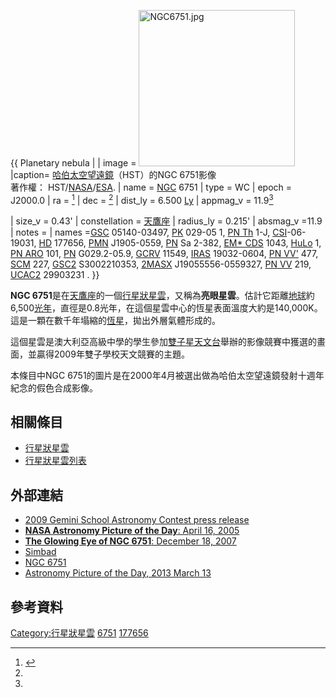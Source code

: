 {{ Planetary nebula |
| image = [[Image:NGC6751.jpg|250px]] 
|caption= [[哈伯太空望遠鏡|哈伯太空望遠鏡]]（HST）的NGC 6751影像<br/>著作權： HST/[[NASA|NASA]]/[[ESA|ESA]].
| name = [[New_General_Catalogue|NGC]] 6751
| type = WC
| epoch = J2000.0
| ra = {{RA|19|5|55.6}}<ref name="simbad">{{cite web
  | title=SIMBAD Astronomical Database
  | work=Results for NGC 6751
  | url=http://simbad.u-strasbg.fr/Simbad
  | accessdate=2007-04-27
  | archive-date=2019-05-01
  | archive-url=https://web.archive.org/web/20190501023034/http://simbad.u-strasbg.fr/simbad/
  | dead-url=no
  }}</ref>
| dec = {{DEC|-5|59|32.9}}<ref name="simbad" />
| dist_ly = 6.500 [[光年|Ly]]
| appmag_v = 11.9<ref name="NGC/IC Project">{{cite web
  | title=NGC/IC Project
  | url=http://www.ngcicproject.org/dss/dss_ngc.asp
  | accessdate=2010-01-01
  | archive-url=https://web.archive.org/web/20091201033412/http://www.ngcicproject.org/dss/dss_ngc.asp
  | archive-date=2009-12-01
  | dead-url=yes
  }}</ref>
| size_v =  0.43'
| constellation  = [[天鷹座|天鷹座]]
| radius_ly = 0.215' 
| absmag_v =11.9 
| notes = 
| names =[[Guide_Star_Catalog|GSC]] 05140-03497, [[PK_(star_catalog)|PK]] 029-05 1, [[PN_Th|PN Th]] 1-J, [[Catalog_of_Stellar_Identification|CSI]]-06-19031, [[Henry_Draper_Catalogue|HD]] 177656, [[PMN_(star_catalog)|PMN]] J1905-0559, [[PN_(star_catalog)|PN]] Sa 2-382, [[EM*_CDS|EM* CDS]] 1043, [[HuLo|HuLo]] 1, [[PN_ARO|PN ARO]] 101, [[PN_(star_catalog)|PN]] G029.2-05.9, [[GCRV|GCRV]] 11549, [[IRAS|IRAS]] 19032-0604, [[PN_VV'|PN VV']] 477, [[SCM_(star_catalog)|SCM]] 227, [[GSC2|GSC2]] S3002210353, [[2MASX|2MASX]] J19055556-0559327, [[PN_VV|PN VV]] 219, [[UCAC2|UCAC2]] 29903231 .  }}

'''NGC 6751'''是在[[天鷹座|天鷹座]]的一個[[行星狀星雲|行星狀星雲]]，又稱為'''亮眼星雲'''。估計它距離[[地球|地球]]約6,500[[光年|光年]]，直徑是0.8光年，在這個星雲中心的恆星表面溫度大約是140,000K。這是一顆在數千年塌縮的[[恆星|恆星]]，拋出外層氣體形成的。 

這個星雲是澳大利亞高級中學的學生參加[[雙子星天文台|雙子星天文台]]舉辦的影像競賽中獲選的畫面，並贏得2009年雙子學校天文競賽的主題。

本條目中NGC 6751的圖片是在2000年4月被選出做為哈伯太空望遠鏡發射十週年紀念的假色合成影像。

== 相關條目 ==
* [[行星狀星雲|行星狀星雲]]
* [[行星狀星雲列表|行星狀星雲列表]]

== 外部連結 ==
*[http://ausgo.aao.gov.au/IYAcontest/index.html 2009 Gemini School Astronomy Contest press release]{{Wayback|url=http://ausgo.aao.gov.au/IYAcontest/index.html |date=20090519223912 }}
*[http://antwrp.gsfc.nasa.gov/apod/ap050416.html '''NASA Astronomy Picture of the Day''': April 16, 2005]{{Wayback|url=http://antwrp.gsfc.nasa.gov/apod/ap050416.html |date=20100922051523 }}
*[http://hubblesite.org/newscenter/archive/releases/2000/12 '''The Glowing Eye of NGC 6751''': December 18, 2007]{{Wayback|url=http://hubblesite.org/newscenter/archive/releases/2000/12 |date=20101010150627 }}
* [http://simbad.u-strasbg.fr/simbad/sim-id?Ident=HD+177656&NbIdent=1&Radius=2&Radius.unit=arcmin&submit=submit+id Simbad]{{Wayback|url=http://simbad.u-strasbg.fr/simbad/sim-id?Ident=HD+177656&NbIdent=1&Radius=2&Radius.unit=arcmin&submit=submit+id |date=20160304121715 }}
* [http://seds.org/~spider/ngc/revngcic.cgi?NGC6751 NGC 6751]{{dead link|date=2017年11月 |bot=InternetArchiveBot |fix-attempted=yes }}
*[http://apod.nasa.gov/apod/ap130313.html Astronomy Picture of the Day, 2013 March 13]{{Wayback|url=http://apod.nasa.gov/apod/ap130313.html |date=20150527114320 }}

== 參考資料 ==
{{reflist}}

{{天鹰座恒星}}

[[Category:行星狀星雲|Category:行星狀星雲]]
[[Category:天鷹座NGC天體|6751]]
[[Category:HD和HDE天體|177656]]
{{nebula-stub}}